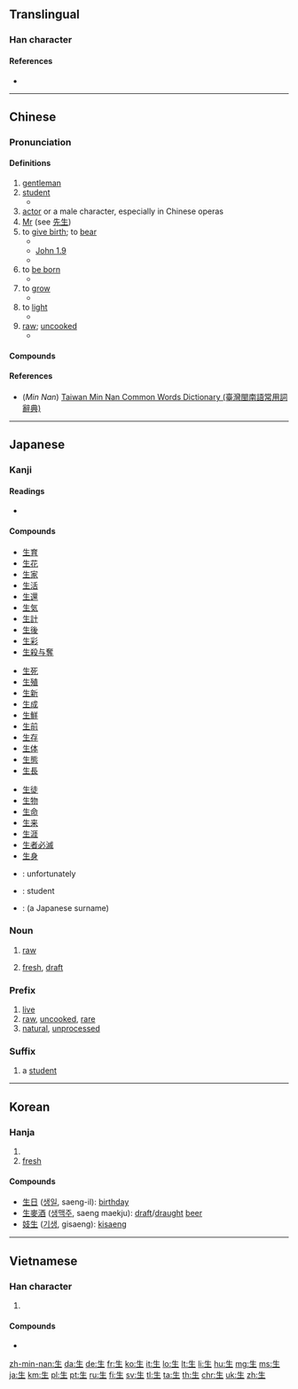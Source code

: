{{also|主}}
==Translingual==
{{stroke order|strokes=5}}
{{stroke order|strokes=5|type=jbw}}
{{stroke order|type=animate}}
{{stroke order|type=janimate}}

===Han character===
{{Han char|rn=100|rad=生|as=00|sn=5|four=2510<sub>0</sub>|canj=竹手一 (HQM)}}

====References====
* {{Han ref|kx=0754.260|dkj=21670|dj=1162.040|hdz=42575.010|uh=751F|ud=29983|bh=A5CD|bd=42445}}

----

==Chinese==
{{zh-forms}}

===Pronunciation===
{{zh-pron
|m=shēng
|c=saang1,sang1
|c_note = saang1 - vernacular, sang1 - colloquial
|h=pfs=sang, sen
|mn=chheⁿ/chhiⁿ/seⁿ/siⁿ/seng
|mn_note = chheⁿ, chhiⁿ, seⁿ, siⁿ - vernacular, seng - literary
|w=1san,1sen
|w_note = 1san - vernacular, 1sen - literary
|mc=y
|oc=y
|ma=Zh-shēng.ogg
|cat=n,a,adv
}}

====Definitions====
# [[gentleman]]
# [[student]]
#* {{zh-usex|你 作為 全日制 生 必須 定期 上課。|As a full-time student, you should attend classes on a regular basis.}}
# [[actor]] or a male character, especially in Chinese operas
# [[Mr]] (see [[先生]])
# to [[give birth]]; to [[bear]]
#* {{zh-usex|她 妻子 '''生''' 了 一 對 雙胞胎 女孩。|His wife '''gave birth''' to twin girls.}}
#* [http://wordproject.org/multi/bi_en_cn_py.htm John 1.9]
#* {{zh-usex|那 光 是 真 光，照亮 一切 '''生''' 在 世上 的 人。|That was the true Light, which lighteth every man that '''cometh''' into the world.}}
# to [[be born]]
#* {{zh-usex|他 '''生''' 在 中國|He '''is born''' in China}}
# to [[grow]]
#* {{zh-usex|紅豆 '''生''' 南 國|Red berries '''grow''' in southern lands.}}
# to [[light]] {{qualifier|a fire}}
#* {{zh-usex|母親 沒 有 生 爐子。|Mother did not light the stove.}}
# [[raw]]; [[uncooked]]
#* {{zh-usex|我 不 喜歡 在 我 色拉 裡 的 '''生''' 洋蔥。|I do not like '''raw''' onions in my salad.}}

====Compounds====
{{der3
| {{zh-l|生變|tr=shēngbiàn|to occur unexpectedly}}
| {{zh-l|生病|tr=shēngbìng|ill, sick}}
| {{zh-l|生產|tr=shēngchǎn|production}}
| {{zh-l|生詞|tr=shēngcí|a new word that one is not familiar with}}
| {{zh-l|生地|tr=shēngdì|root of the ''[[Rehmannia glutinosa]]'' (Chinese herb)}}
| {{zh-l|生活|tr=shēnghuó|life, existence, livelihood, lifestyle}}
| {{zh-l|生理|tr=shēnglǐ|physiology}}
| {{zh-l|生靈|tr=shēnglíng|the people, the citizenry}}
| {{zh-l|生命|tr=shēngmìng|life, existence}}
| {{zh-l|生氣|tr=shēngqì|angry, upset}}
| {{zh-l|生人|tr=shēngrén|a stranger}}
| {{zh-l|生日|tr=shēngrì|birthday}}
| {{zh-l|生疏|tr=shēngshū|out of practice, rusty, not familiar}}
| {{zh-l|生死|tr=shēngsǐ|life and death, to live and die}}
| {{zh-l|生態|tr=shēngtài|ecology}}
| {{zh-l|生物|tr=shēngwù|living being, organism}}
| {{zh-l|生意|tr=shēngyi|business, trade}}
| {{zh-l|生化|tr=shēnghuà|biochemistry}}
| {{zh-l|衛生|tr=wèishēng|hygienic, hygiene, sanitation, health}}
| {{zh-l|先生|tr=xiānshēng|mister, sir, husband}}
| {{zh-l|生搬硬套}}
| {{zh-l|生動}}
| {{zh-l|生發}}
| {{zh-l|生根}}
| {{zh-l|生活問題}}
| {{zh-l|生火}}
| {{zh-l|生機}}
| {{zh-l|生計}}
| {{zh-l|生絲}}
| {{zh-l|生效}}
| {{zh-l|生長}}
| {{zh-l|生殖}}
| {{zh-l|生字}}
}}

====References====
*(''Min Nan'') [http://twblg.dict.edu.tw/holodict_new/result_detail.jsp?n_no=1852&curpage=3&sample=%E7%94%9F&radiobutton=1&querytarget=1&limit=20&pagenum=8&rowcount=141 Taiwan Min Nan Common Words Dictionary (臺灣閩南語常用詞辭典)]

----

==Japanese==

===Kanji===
{{ja-kanji|grade=1|rs=生00}}

====Readings====
* {{ja-readings|kanon=[[せい]] (sei)|goon=[[しょう]] (shō)|kun=[[なま]] (nama), [[おう]] (ō), [[き]] (ki), [[ふ]] (fu), [[いきす]] (ikisu), [[いきる]] ([[生きる]], ikiru), [[いかす]] (ikasu), [[いける]] (ikeru), [[うむ]] (umu), [[うまれる]] (umareru), [[はえる]] (haeru), [[はやす]] (hayasu), [[しょうじる]], (shoujiru), [[しょうじず]], (shoujizu)|nanori=[[い]] (i), [[りゅう]] (ryuu)
}}

====Compounds====
{{der-top|Compounds}}
* [[生育]]
* [[生花]]
* [[生家]]
* [[生活]]
* [[生還]]
* [[生気]]
* [[生計]]
* [[生後]]
* [[生彩]]
* [[生殺与奪]]
{{der-mid3}}
* [[生死]]
* [[生殖]]
* [[生新]]
* [[生成]]
* [[生鮮]]
* [[生前]]
* [[生存]]
* [[生体]]
* [[生態]]
* [[生長]]
{{der-mid3}}
* [[生徒]]
* [[生物]]
* [[生命]]
* [[生来]]
* [[生涯]]
* [[生者必滅]]
* [[生身]]
* {{ja-r|生憎|あいにく}}: unfortunately
* {{ja-r|学生|がくせい}}: student
* {{ja-r|桐生|きりゅう}}: (a Japanese surname)
{{der-bottom}}

===Noun===
{{ja-noun|なま}}

# [[raw]]
#: {{ja-usex|生卵。|'''なま''' たまご。|A '''raw''' egg.}}
#: {{ja-usex|肉を'''生'''のまま食べると、腹を壊すことがある。|^にく を '''なま''' の まま たべる と、 はら を こわす こと が ある。|You may have a stomachache if you eat '''raw''' meat.}}
# [[fresh]], [[draft]]
#: {{ja-usex|生クリーム。|'''なま''' クリーム。|'''Fresh''' cream.}}
#: {{ja-usex|生ビール。|'''なま''' ビール。|'''Draft''' beer.}}

===Prefix===
{{ja-pos|なま|prefix}}

# [[live]]
# [[raw]], [[uncooked]], [[rare]]
# [[natural]], [[unprocessed]]

===Suffix===
{{ja-pos|せい|suffix}}

# a [[student]]
#: {{ja-usex|受験生|じゅけん-'''せい'''|examinee}}

----

==Korean==

===Hanja===
{{ko-hanja|hangeul=생|mr=saeng|y=sayng|eumhun=나다|ehrv=nada|ehmr=nada|ehy=nata}}

# {{defn|lang=ko|sort=生00}}
# [[fresh]]

====Compounds====
* [[生日]] ([[생일]], saeng-il): [[birthday]]
* [[生麥酒|生]][[麥酒]] ([[생맥주|생]][[맥주]], saeng maekju): [[draft]]/[[draught]] [[beer]]
* [[妓生]] ([[기생]], gisaeng): [[kisaeng]]

----

==Vietnamese==

===Han character===
{{vi-hantu|[[sinh]], [[sanh]], [[siêng]], [[xênh]], [[xinh]]|rs=生00}}

# {{defn|lang=vi|sort=生00}}

====Compounds====
* {{l|vi|生素|tr=[[sinh tố]]}}

[[Category:CJKV radicals| ]]

[[zh-min-nan:生]]
[[da:生]]
[[de:生]]
[[fr:生]]
[[ko:生]]
[[it:生]]
[[lo:生]]
[[lt:生]]
[[li:生]]
[[hu:生]]
[[mg:生]]
[[ms:生]]
[[ja:生]]
[[km:生]]
[[pl:生]]
[[pt:生]]
[[ru:生]]
[[fi:生]]
[[sv:生]]
[[tl:生]]
[[ta:生]]
[[th:生]]
[[chr:生]]
[[uk:生]]
[[zh:生]]